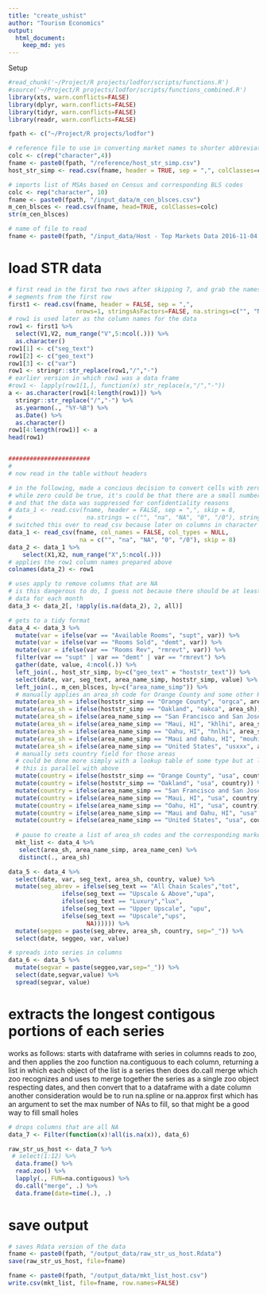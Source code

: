 ```yaml
---
title: "create_ushist"
author: "Tourism Economics"
output: 
  html_document: 
    keep_md: yes
---
```


Setup
```r
#read_chunk('~/Project/R projects/lodfor/scripts/functions.R')
#source('~/Project/R projects/lodfor/scripts/functions_combined.R')
library(xts, warn.conflicts=FALSE)
library(dplyr, warn.conflicts=FALSE)
library(tidyr, warn.conflicts=FALSE)
library(readr, warn.conflicts=FALSE)
```

```r
fpath <- c("~/Project/R projects/lodfor")

# reference file to use in converting market names to shorter abbreviations
colc <- c(rep("character",4))
fname <- paste0(fpath, "/reference/host_str_simp.csv")
host_str_simp <- read.csv(fname, header = TRUE, sep = ",", colClasses=colc)

# imports list of MSAs based on Census and corresponding BLS codes
colc <- rep("character", 10)
fname <- paste0(fpath, "/input_data/m_cen_blsces.csv")
m_cen_blsces <- read.csv(fname, head=TRUE, colClasses=colc) 
str(m_cen_blsces)

# name of file to read
fname <- paste0(fpath, "/input_data/Host - Top Markets Data 2016-11-04 - AR modified.csv")
```

# load STR data
```r

# first read in the first two rows after skipping 7, and grab the names of the markets and 
# segments from the first row
first1 <- read.csv(fname, header = FALSE, sep = ",", 
                   nrows=1, stringsAsFactors=FALSE, na.strings=c("", "NA"), skip=7)
# row1 is used later as the column names for the data
row1 <- first1 %>%
  select(V1,V2, num_range("V",5:ncol(.))) %>%
  as.character()
row1[1] <- c("seg_text")
row1[2] <- c("geo_text")
row1[3] <- c("var")
row1 <- stringr::str_replace(row1,"/","-")
# earlier version in which row1 was a data frame
#row1 <- lapply(row1[1,], function(x) str_replace(x,"/","-"))
a <- as.character(row1[4:length(row1)]) %>%
  stringr::str_replace("/","-") %>%
  as.yearmon(., "%Y-%B") %>%
  as.Date() %>%
  as.character()
row1[4:length(row1)] <- a
head(row1)


#######################
#
# now read in the table without headers

# in the following, made a concious decision to convert cells with zeros to NA.
# while zero could be true, it's could be that there are a small number of hotels 
# and that the data was suppressed for confidentiality reasons
# data_1 <- read.csv(fname, header = FALSE, sep = ",", skip = 8,
#                     na.strings = c("", "na", "NA", "0", "/0"), stringsAsFactors=FALSE)
# switched this over to read_csv because later on columns in character format were an issue
data_1 <- read_csv(fname, col_names = FALSE, col_types = NULL, 
                    na = c("", "na", "NA", "0", "/0"), skip = 8)
data_2 <- data_1 %>%
    select(X1,X2, num_range("X",5:ncol(.)))
# applies the row1 column names prepared above
colnames(data_2) <- row1

# uses apply to remove columns that are NA
# is this dangerous to do, I guess not because there should be at least some
# data for each month
data_3 <- data_2[, !apply(is.na(data_2), 2, all)] 

# gets to a tidy format
data_4 <- data_3 %>%
  mutate(var = ifelse(var == "Available Rooms", "supt", var)) %>%
  mutate(var = ifelse(var == "Rooms Sold", "demt", var)) %>%
  mutate(var = ifelse(var == "Rooms Rev", "rmrevt", var)) %>%
  filter(var == "supt" | var == "demt" | var == "rmrevt") %>%
  gather(date, value, 4:ncol(.)) %>%
  left_join(., host_str_simp, by=c("geo_text" = "hoststr_text")) %>%
  select(date, var, seg_text, area_name_simp, hoststr_simp, value) %>%
  left_join(., m_cen_blsces, by=c("area_name_simp")) %>%
  # manually applies an area_sh code for Orange County and some other Host STR data
  mutate(area_sh = ifelse(hoststr_simp == "Orange County", "orgca", area_sh)) %>%
  mutate(area_sh = ifelse(hoststr_simp == "Oakland", "oakca", area_sh)) %>%
  mutate(area_sh = ifelse(area_name_simp == "San Francisco and San Jose, CA", "sfjca", area_sh)) %>%
  mutate(area_sh = ifelse(area_name_simp == "Maui, HI", "khlhi", area_sh)) %>%
  mutate(area_sh = ifelse(area_name_simp == "Oahu, HI", "hnlhi", area_sh)) %>%
  mutate(area_sh = ifelse(area_name_simp == "Maui and Oahu, HI", "mouhi", area_sh)) %>%
  mutate(area_sh = ifelse(area_name_simp == "United States", "usxxx", area_sh)) %>%
  # manually sets country field for those areas
  # could be done more simply with a lookup table of some type but at least
  # this is parallel with above
  mutate(country = ifelse(hoststr_simp == "Orange County", "usa", country)) %>%
  mutate(country = ifelse(hoststr_simp == "Oakland", "usa", country)) %>%
  mutate(country = ifelse(area_name_simp == "San Francisco and San Jose, CA", "usa", country)) %>%
  mutate(country = ifelse(area_name_simp == "Maui, HI", "usa", country)) %>%
  mutate(country = ifelse(area_name_simp == "Oahu, HI", "usa", country)) %>%
  mutate(country = ifelse(area_name_simp == "Maui and Oahu, HI", "usa", country)) %>%
  mutate(country = ifelse(area_name_simp == "United States", "usa", country)) 
  
  # pause to create a list of area_sh codes and the corresponding market names
  mkt_list <- data_4 %>%  
   select(area_sh, area_name_simp, area_name_cen) %>%
   distinct(., area_sh)

data_5 <- data_4 %>%
  select(date, var, seg_text, area_sh, country, value) %>%
  mutate(seg_abrev = ifelse(seg_text == "All Chain Scales","tot", 
               ifelse(seg_text == "Upscale & Above","upa", 
               ifelse(seg_text == "Luxury","lux", 
               ifelse(seg_text == "Upper Upscale", "upu", 
               ifelse(seg_text == "Upscale","ups", 
                      NA)))))) %>%
  mutate(seggeo = paste(seg_abrev, area_sh, country, sep="_")) %>%
  select(date, seggeo, var, value)

# spreads into series in columns
data_6 <- data_5 %>%
  mutate(segvar = paste(seggeo,var,sep="_")) %>%
  select(date,segvar,value) %>%
  spread(segvar, value)

```

# extracts the longest contigous portions of each series
works as follows:
starts with dataframe with series in columns
reads to zoo, and then applies the zoo function na.contiguous to each 
column, returning a list in which each object of the list is a series
then does do.call merge which zoo recognizes and uses to merge together
the series as a single zoo object respecting dates, and then convert that
to a dataframe with a date column
another consideration would be to run na.spline or na.approx first which
has an argument to set the max number of NAs to fill, so that might 
be a good way to fill small holes
```r

# drops columns that are all NA
data_7 <- Filter(function(x)!all(is.na(x)), data_6)

raw_str_us_host <- data_7 %>%
 # select(1:12) %>%
  data.frame() %>%
  read.zoo() %>%
  lapply(., FUN=na.contiguous) %>%
  do.call("merge", .) %>%
  data.frame(date=time(.), .)

```

# save output
```r

# saves Rdata version of the data
fname <- paste0(fpath, "/output_data/raw_str_us_host.Rdata")
save(raw_str_us_host, file=fname)

fname <- paste0(fpath, "/output_data/mkt_list_host.csv")
write.csv(mkt_list, file=fname, row.names=FALSE)
```
